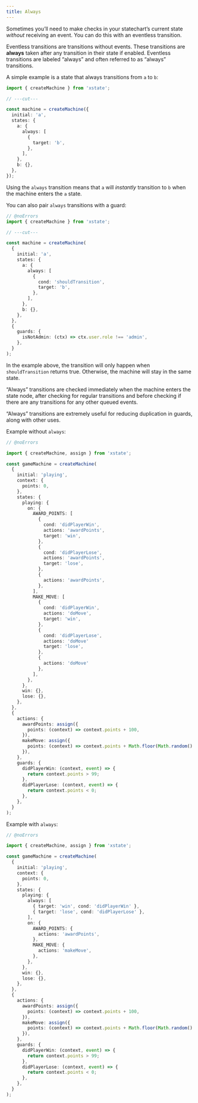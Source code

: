 ```yaml
---
title: Always
---
```


<!-- deps: ["transitions-and-events", "guards", "self-transitions"] -->

Sometimes you’ll need to make checks in your statechart’s current state _without_ receiving an event. You can do this with an eventless transition.

Eventless transitions are transitions without events. These transitions are **always** taken after any transition in their state if enabled. Eventless transitions are labeled “always” and often referred to as “always” transitions.

A simple example is a state that always transitions from `a` to `b`:

```ts twoslash
import { createMachine } from 'xstate';

// ---cut---

const machine = createMachine({
  initial: 'a',
  states: {
    a: {
      always: [
        {
          target: 'b',
        },
      ],
    },
    b: {},
  },
});
```

Using the `always` transition means that `a` will _instantly_ transition to `b` when the machine enters the `a` state.

You can also pair `always` transitions with a guard:

```ts twoslash {7-12}
// @noErrors
import { createMachine } from 'xstate';

// ---cut---

const machine = createMachine(
  {
    initial: 'a',
    states: {
      a: {
        always: [
          {
            cond: 'shouldTransition',
            target: 'b',
          },
        ],
      },
      b: {},
    },
  },
  {
    guards: {
      isNotAdmin: (ctx) => ctx.user.role !== 'admin',
    },
  }
);
```

In the example above, the transition will only happen when `shouldTransition` returns true. Otherwise, the machine will stay in the same state.

“Always” transitions are checked immediately when the machine enters the state node, after checking for regular transitions and before checking if there are any transitions for any other queued events.

“Always” transitions are extremely useful for reducing duplication in guards, along with other uses.

Example without `always`:

```ts twoslash {11-14}
// @noErrors

import { createMachine, assign } from 'xstate';

const gameMachine = createMachine(
  {
    initial: 'playing',
    context: {
      points: 0,
    },
    states: {
      playing: {
        on: {
          AWARD_POINTS: [
            {
              cond: 'didPlayerWin',
              actions: 'awardPoints',
              target: 'win',
            },
            {
              cond: 'didPlayerLose',
              actions: 'awardPoints',
              target: 'lose',
            },
            {
              actions: 'awardPoints',
            },
          ],
          MAKE_MOVE: [
            {
              cond: 'didPlayerWin',
              actions: 'doMove',
              target: 'win',
            },
            {
              cond: 'didPlayerLose',
              actions: 'doMove'
              target: 'lose',
            },
            {
              actions: 'doMove'
            },
          ],
        },
      },
      win: {},
      lose: {},
    },
  },
  {
    actions: {
      awardPoints: assign({
        points: (context) => context.points + 100,
      }),
      makeMove: assign({
        points: (context) => context.points + Math.floor(Math.random() * 10),
      }),
    },
    guards: {
      didPlayerWin: (context, event) => {
        return context.points > 99;
      },
      didPlayerLose: (context, event) => {
        return context.points < 0;
      },
    },
  }
);
```

Example with `always`:

```ts twoslash {11-14}
// @noErrors

import { createMachine, assign } from 'xstate';

const gameMachine = createMachine(
  {
    initial: 'playing',
    context: {
      points: 0,
    },
    states: {
      playing: {
        always: [
          { target: 'win', cond: 'didPlayerWin' },
          { target: 'lose', cond: 'didPlayerLose' },
        ],
        on: {
          AWARD_POINTS: {
            actions: 'awardPoints',
          },
          MAKE_MOVE: {
            actions: 'makeMove',
          },
        },
      },
      win: {},
      lose: {},
    },
  },
  {
    actions: {
      awardPoints: assign({
        points: (context) => context.points + 100,
      }),
      makeMove: assign({
        points: (context) => context.points + Math.floor(Math.random() * 10),
      }),
    },
    guards: {
      didPlayerWin: (context, event) => {
        return context.points > 99;
      },
      didPlayerLose: (context, event) => {
        return context.points < 0;
      },
    },
  }
);
```

<!-- TODO - discuss the dangers of infinite loops with always \-->
